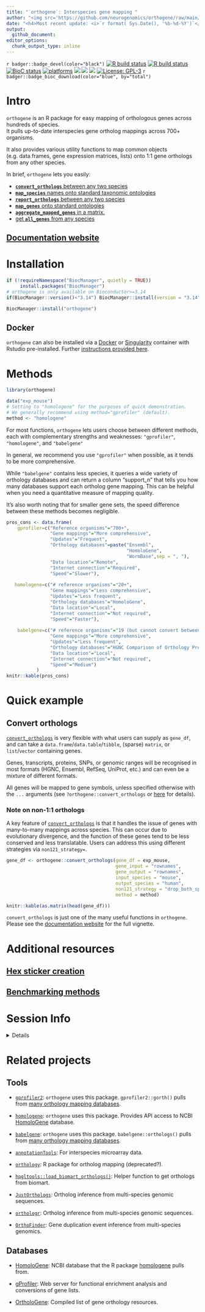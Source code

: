 ```yaml
---
title: "`orthogene`: Interspecies gene mapping " 
author: "<img src='https://github.com/neurogenomics/orthogene/raw/main/inst/hex/orthogene.png' height='400'> <h4>Author: <i>Brian M. Schilder</i></h4>" 
date: "<h4>Most recent update: <i>`r format( Sys.Date(), '%b-%d-%Y')`</i></h4>"
output:
  github_document: 
editor_options: 
  chunk_output_type: inline
---
```


<!-- badges: start -->
<!-- badger::badge_codecov() -->
<!-- copied from MungeSumstats README.Rmd -->
<!-- badger::badge_lifecycle("stable", "green") -->
<!-- badger::badge_last_commit()  -->
<!-- badger::badge_license() -->
`r badger::badge_devel(color="black")`
[![R build status](https://github.com/neurogenomics/orthogene/workflows/R-CMD-check-bioc/badge.svg)](https://github.com/neurogenomics/orthogene/actions) 
[![R build status](https://github.com/neurogenomics/orthogene/workflows/DockerHub/badge.svg)](https://github.com/neurogenomics/orthogene/actions) 
[![BioC status](http://www.bioconductor.org/shields/build/devel/bioc/orthogene.svg)](https://bioconductor.org/checkResults/devel/bioc-LATEST/orthogene)
[![platforms](http://www.bioconductor.org/images/shields/availability/all.svg)](https://bioconductor.org/packages/devel/bioc/html/orthogene.html#archives)
[![](https://img.shields.io/badge/doi-10.18129/B9.bioc.orthogene %20-green.svg)](https://doi.org/10.18129/B9.bioc.orthogene)
[![](https://img.shields.io/github/last-commit/neurogenomics/orthogene.svg)](https://github.com/neurogenomics/orthogene/commits/master)
[![](https://codecov.io/gh/neurogenomics/orthogene/branch/master/graph/badge.svg)](https://codecov.io/gh/neurogenomics/orthogene)
[![License: GPL-3](https://img.shields.io/badge/license-GPL--3-blue.svg)](https://cran.r-project.org/web/licenses/GPL-3)
`r badger::badge_bioc_download(color="blue", by="total")`
<!-- badges: end --> 


# Intro 

`orthogene` is an R package for easy mapping of orthologous genes 
across hundreds of species.   
It pulls up-to-date interspecies gene ortholog mappings across 700+ organisms. 

It also provides various utility functions to map common objects 
(e.g. data.frames, gene expression matrices, lists) 
onto 1:1 gene orthologs from any other species. 

In brief, `orthogene` lets you easily: 

- [**`convert_orthologs`** between any two species](https://neurogenomics.github.io/orthogene/articles/orthogene#convert-orthologs) 
- [**`map_species`** names onto standard taxonomic ontologies](https://neurogenomics.github.io/orthogene/articles/orthogene#map-species)  
- [**`report_orthologs`** between any two species](https://neurogenomics.github.io/orthogene/articles/orthogene#report-orthologs) 
- [**`map_genes`** onto standard ontologies](https://neurogenomics.github.io/orthogene/articles/orthogene#map-genes) 
- [**`aggregate_mapped_genes`** in a matrix.](https://neurogenomics.github.io/orthogene/articles/orthogene#aggregate-mapped-genes)  
- [get **`all_genes`** from any species](https://neurogenomics.github.io/orthogene/articles/orthogene#get-all-genes) 

## [Documentation website](https://neurogenomics.github.io/orthogene/) 

# Installation

```r
if (!requireNamespace("BiocManager", quietly = TRUE))
     install.packages("BiocManager")
# orthogene is only available on Bioconductor>=3.14
if(BiocManager::version()<"3.14") BiocManager::install(version = "3.14")

BiocManager::install("orthogene")
```

## Docker 

`orthogene` can also be installed via a  [Docker](https://hub.docker.com/repository/docker/bschilder/orthogene) or [Singularity](https://sylabs.io/guides/2.6/user-guide/singularity_and_docker.html)
container with Rstudio pre-installed. Further [instructions provided here](https://neurogenomics.github.io/orthogene/articles/docker).  


# Methods 

```r
library(orthogene)

data("exp_mouse")
# Setting to "homologene" for the purposes of quick demonstration.
# We generally recommend using method="gprofiler" (default).
method <- "homologene"  
```

For most functions, `orthogene` lets users choose between different methods,
each with complementary strengths and weaknesses: 
`"gprofiler"`, `"homologene"`, and `"babelgene"`

In general, we recommend you use `"gprofiler"` when possible, 
as it tends to be more comprehensive. 

While `"babelgene"` contains less species, it queries a wide variety 
of orthology databases and can return a column "support_n" that tells 
you how many databases support each ortholog gene mapping. 
This can be helpful when you need a quantitative measure of mapping quality.

It's also worth noting that for smaller gene sets, 
the speed difference between these methods becomes negligible. 

```r
pros_cons <- data.frame(
    gprofiler=c("Reference organisms"="700+",
                "Gene mappings"="More comprehensive",
                "Updates"="Frequent", 
                "Orthology databases"=paste("Ensembl",
                                            "HomoloGene",
                                            "WormBase",sep = ", "),
                "Data location"="Remote",
                "Internet connection"="Required",
                "Speed"="Slower"),
                       
   homologene=c("# reference organisms"="20+", 
                "Gene mappings"="Less comprehensive",
                "Updates"="Less frequent",
                "Orthology databases"="HomoloGene",
                "Data location"="Local",
                "Internet connection"="Not required",
                "Speed"="Faster"),
   
    babelgene=c("# reference organisms"="19 (but cannot convert between pairs of non-human species)", 
                "Gene mappings"="More comprehensive",
                "Updates"="Less frequent",
                "Orthology databases"="HGNC Comparison of Orthology Predictions (HCOP), which includes predictions from eggNOG, Ensembl Compara, HGNC, HomoloGene, Inparanoid, NCBI Gene Orthology, OMA, OrthoDB, OrthoMCL, Panther, PhylomeDB, TreeFam and ZFIN",
                "Data location"="Local",
                "Internet connection"="Not required",
                "Speed"="Medium")
           )
knitr::kable(pros_cons)
```



# Quick example

## Convert orthologs 

[`convert_orthologs`](https://neurogenomics.github.io/orthogene/reference/convert_orthologs.html) 
is very flexible with what users can supply as `gene_df`,
and can take a `data.frame`/`data.table`/`tibble`, (sparse) `matrix`, 
or `list`/`vector` containing genes.

Genes, transcripts, proteins, SNPs, or genomic ranges will be recognised in 
most formats (HGNC, Ensembl, RefSeq, UniProt, etc.) 
and can even be a mixture of different formats. 

All genes will be mapped to gene symbols, unless specified otherwise with the
`...` arguments (see `?orthogene::convert_orthologs` or [here
](https://neurogenomics.github.io/orthogene/reference/convert_orthologs.html) 
for details).  

### Note on non-1:1 orthologs 

A key feature of 
[`convert_orthologs`](https://neurogenomics.github.io/orthogene/reference/convert_orthologs.html) 
is that it handles the issue of genes with many-to-many mappings across species. 
This can occur due to evolutionary divergence, and the function of these genes 
tend to be less conserved and less translatable. 
Users can address this using different strategies via `non121_strategy=`.

```r
gene_df <- orthogene::convert_orthologs(gene_df = exp_mouse,
                                        gene_input = "rownames", 
                                        gene_output = "rownames", 
                                        input_species = "mouse",
                                        output_species = "human",
                                        non121_strategy = "drop_both_species",
                                        method = method) 

knitr::kable(as.matrix(head(gene_df)))
```

`convert_orthologs` is just one of the many useful functions in `orthogene`. 
Please see the
[documentation website](https://neurogenomics.github.io/orthogene/articles/orthogene) 
for the full vignette.


# Additional resources 

## [Hex sticker creation](https://github.com/neurogenomics/orthogene/blob/main/inst/hex/hexSticker.Rmd)

## [Benchmarking methods](https://github.com/neurogenomics/orthogene/blob/main/inst/benchmark/benchmarks.Rmd)


# Session Info 

<details> 

```r
utils::sessionInfo()
```

</details>  


# Related projects

## Tools 

- [`gprofiler2`](https://cran.r-project.org/web/packages/gprofiler2/vignettes/gprofiler2.html): 
`orthogene` uses this package. `gprofiler2::gorth()` pulls from 
[many orthology mapping databases](https://biit.cs.ut.ee/gprofiler/page/organism-list). 

- [`homologene`](https://github.com/oganm/homologene): 
`orthogene` uses this package. Provides API access to NCBI
[HomoloGene](https://www.ncbi.nlm.nih.gov/homologene) database. 

- [`babelgene`](https://cran.r-project.org/web/packages/babelgene/vignettes/babelgene-intro.html): `orthogene` uses this package. `babelgene::orthologs()` pulls from 
[many orthology mapping databases](https://cran.r-project.org/web/packages/babelgene/vignettes/babelgene-intro.html). 

- [`annotationTools`](https://www.bioconductor.org/packages/release/bioc/html/annotationTools.html): 
For interspecies microarray data.  

- [`orthology`](https://www.leibniz-hki.de/en/orthology-r-package.html): 
R package for ortholog mapping (deprecated?). 

- [`hpgltools::load_biomart_orthologs()`](https://rdrr.io/github/elsayed-lab/hpgltools/man/load_biomart_orthologs.html): 
Helper function to get orthologs from biomart. 

- [`JustOrthologs`](https://github.com/ridgelab/JustOrthologs/): 
Ortholog inference from multi-species genomic sequences. 

- [`orthologr`](https://github.com/drostlab/orthologr): 
Ortholog inference from multi-species genomic sequences.  

- [`OrthoFinder`](https://github.com/davidemms/OrthoFinder): 
Gene duplication event inference from multi-species genomics.  


## Databases  

- [HomoloGene](https://www.ncbi.nlm.nih.gov/homologene): 
NCBI database that the R package 
[homologene](https://github.com/oganm/homologene) pulls from.   

- [gProfiler](https://biit.cs.ut.ee/gprofiler): 
Web server for functional enrichment analysis and conversions of gene lists.  

- [OrtholoGene](http://orthologene.org/resources.html): 
Compiled list of gene orthology resources. 

